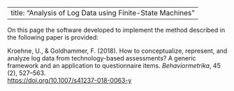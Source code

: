 
---
title: "Analysis of Log Data using Finite-State Machines"
---

On this page the software developed to implement the method described in the following paper is provided: 

Kroehne, U., & Goldhammer, F. (2018). How to conceptualize, represent, and analyze log data from technology-based assessments? A generic framework and an application to questionnaire items. *Behaviormetrika*, 45 (2), 527–563.  
[https://doi.org/10.1007/s41237-018-0063-y](https://doi.org/10.1007/s41237-018-0063-y)


